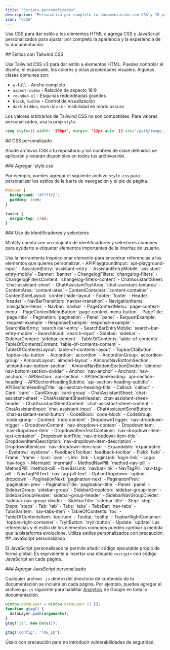 ```yaml
---
title: "Scripts personalizados"
description: "Personaliza por completo tu documentación con CSS y JS personalizados"
icon: "code"
---
```


Usa CSS para dar estilo a los elementos HTML o agrega CSS y JavaScript personalizados para ajustar por completo la apariencia y la experiencia de tu documentación.

<div id="styling-with-tailwind-css">
  ## Estilos con Tailwind CSS
</div>

Usa Tailwind CSS v3 para dar estilo a elementos HTML. Puedes controlar el diseño, el espaciado, los colores y otras propiedades visuales. Algunas clases comunes son:

* `w-full` - Ancho completo
* `aspect-video` - Relación de aspecto 16:9
* `rounded-xl` - Esquinas redondeadas grandes
* `block`, `hidden` - Control de visualización
* `dark:hidden`, `dark:block` - Visibilidad en modo oscuro

Los valores arbitrarios de Tailwind CSS no son compatibles. Para valores personalizados, usa la prop `style`.

```html
<img style={{ width: '350px', margin: '12px auto' }} src="/path/image.jpg" />
```


<div id="custom-css">
  ## CSS personalizado
</div>

Añade archivos CSS a tu repositorio y los nombres de clase definidos se aplicarán y estarán disponibles en todos tus archivos `MDX`.

<div id="adding-stylecss">
  ### Agregar `style.css`
</div>

Por ejemplo, puedes agregar el siguiente archivo `style.css` para personalizar los estilos de la barra de navegación y el pie de página.

```css
#navbar {
  background: "#fffff2";
  padding: 1rem;
}

footer {
  margin-top: 2rem;
}
```


<div id="using-identifiers-and-selectors">
  ### Uso de identificadores y selectores
</div>

Mintlify cuenta con un conjunto de identificadores y selectores comunes para ayudarte a etiquetar elementos importantes de la interfaz de usuario.

<Tip>
  Usa la herramienta Inspeccionar elemento para encontrar referencias a los elementos que quieres personalizar.
</Tip>

<AccordionGroup>
  <Accordion title="Identificadores">
  - APIPlaygroundInput: `api-playground-input`
  - AssistantEntry: `assistant-entry`
  - AssistantEntryMobile: `assistant-entry-mobile`
  - Banner: `banner`
  - ChangelogFilters: `changelog-filters`
  - ChangelogFiltersContent: `changelog-filters-content`
  - ChatAssistantSheet: `chat-assistant-sheet`
  - ChatAssistantTextArea: `chat-assistant-textarea`
  - ContentArea: `content-area`
  - ContentContainer: `content-container`
  - ContentSideLayout: `content-side-layout`
  - Footer: `footer`
  - Header: `header`
  - NavBarTransition: `navbar-transition`
  - NavigationItems: `navigation-items`
  - Navbar: `navbar`
  - PageContextMenu: `page-context-menu`
  - PageContextMenuButton: `page-context-menu-button`
  - PageTitle: `page-title`
  - Pagination: `pagination`
  - Panel: `panel`
  - RequestExample: `request-example`
  - ResponseExample: `response-example`
  - SearchBarEntry: `search-bar-entry`
  - SearchBarEntryMobile: `search-bar-entry-mobile`
  - SearchInput: `search-input`
  - Sidebar: `sidebar`
  - SidebarContent: `sidebar-content`
  - TableOfContents: `table-of-contents`
  - TableOfContentsContent: `table-of-contents-content`
  - TableOfContentsLayout: `table-of-contents-layout`
  - TopbarCtaButton: `topbar-cta-button`
  </Accordion>
  <Accordion title="Selectores">
  - Accordion: `accordion`
  - AccordionGroup: `accordion-group`
  - AlmondLayout: `almond-layout`
  - AlmondNavBottomSection: `almond-nav-bottom-section`
  - AlmondNavBottomSectionDivider: `almond-nav-bottom-section-divider`
  - Anchor: `nav-anchor`
  - Anchors: `nav-anchors`
  - APISection: `api-section`
  - APISectionHeading: `api-section-heading`
  - APISectionHeadingSubtitle: `api-section-heading-subtitle`
  - APISectionHeadingTitle: `api-section-heading-title`
  - Callout: `callout`
  - Card: `card`
  - CardGroup: `card-group`
  - ChatAssistantSheet: `chat-assistant-sheet`
  - ChatAssistantSheetHeader: `chat-assistant-sheet-header`
  - ChatAssistantSheetContent: `chat-assistant-sheet-content`
  - ChatAssistantInput: `chat-assistant-input`
  - ChatAssistantSendButton: `chat-assistant-send-button`
  - CodeBlock: `code-block`
  - CodeGroup: `code-group`
  - Content: `mdx-content`
  - DropdownTrigger: `nav-dropdown-trigger`
  - DropdownContent: `nav-dropdown-content`
  - DropdownItem: `nav-dropdown-item`
  - DropdownItemTextContainer: `nav-dropdown-item-text-container`
  - DropdownItemTitle: `nav-dropdown-item-title`
  - DropdownItemDescription: `nav-dropdown-item-description`
  - DropdownItemIcon: `nav-dropdown-item-icon`
  - Expandable: `expandable`
  - Eyebrow: `eyebrow`
  - FeedbackToolbar: `feedback-toolbar`
  - Field: `field`
  - Frame: `frame`
  - Icon: `icon`
  - Link: `link`
  - LoginLink: `login-link`
  - Logo: `nav-logo`
  - Mermaid: `mermaid`
  - MethodNavPill: `method-nav-pill`
  - MethodPill: `method-pill`
  - NavBarLink: `navbar-link`
  - NavTagPill: `nav-tag-pill`
  - NavTagPillText: `nav-tag-pill-text`
  - OptionDropdown: `option-dropdown`
  - PaginationNext: `pagination-next`
  - PaginationPrev: `pagination-prev`
  - PaginationTitle: `pagination-title`
  - Panel: `panel`
  - SidebarGroup: `sidebar-group`
  - SidebarGroupIcon: `sidebar-group-icon`
  - SidebarGroupHeader: `sidebar-group-header`
  - SidebarNavGroupDivider: `sidebar-nav-group-divider`
  - SidebarTitle: `sidebar-title`
  - Step: `step`
  - Steps: `steps`
  - Tab: `tab`
  - Tabs: `tabs`
  - TabsBar: `nav-tabs`
  - TabsBarItem: `nav-tabs-item`
  - TableOfContents: `toc`
  - TableOfContentsItem: `toc-item`
  - Tooltip: `tooltip`
  - TopbarRightContainer: `topbar-right-container`
  - TryitButton: `tryit-button`
  - Update: `update`
  </Accordion>
</AccordionGroup>

<Warning>
  Las referencias y el estilo de los elementos comunes pueden cambiar a medida que la plataforma evolucione. Utiliza estilos personalizados con precaución.
</Warning>

<div id="custom-javascript">
  ## JavaScript personalizado
</div>

El JavaScript personalizado te permite añadir código ejecutable propio de forma global. Es equivalente a insertar una etiqueta `<script>` con código JavaScript en cada página.

<div id="adding-custom-javascript">
  ### Agregar JavaScript personalizado
</div>

Cualquier archivo `.js` dentro del directorio de contenido de tu documentación se incluirá en cada página. Por ejemplo, puedes agregar el archivo `ga.js` siguiente para habilitar [Analytics](https://marketingplatform.google.com/about/analytics) de Google en toda la documentación.

```js
window.dataLayer = window.dataLayer || [];
function gtag() {
  dataLayer.push(arguments);
}
gtag('js', new Date());

gtag('config', 'TAG_ID');
```

<Warning>
  Úsalo con precaución para no introducir vulnerabilidades de seguridad.
</Warning>
